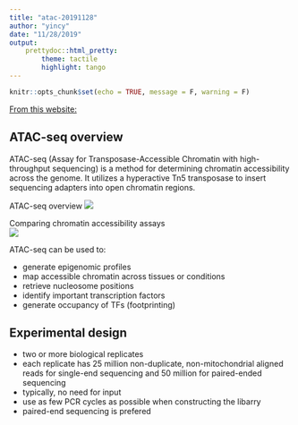 ```yaml
---
title: "atac-20191128"
author: "yincy"
date: "11/28/2019"
output: 
    prettydoc::html_pretty:
        theme: tactile
        highlight: tango
---
```


```r
knitr::opts_chunk$set(echo = TRUE, message = F, warning = F)
```

[From this website: ](https://rockefelleruniversity.github.io/RU_ATAC_Workshop.html)


## ATAC-seq overview  
ATAC-seq (Assay for Transposase-Accessible Chromatin with high-throughput sequencing) is a method for determining chromatin accessibility across the genome. It utilizes a hyperactive Tn5 transposase to insert sequencing adapters into open chromatin regions.  

ATAC-seq overview ![](./figure/ATAC-seq.PNG)


Comparing chromatin accessibility assays  
![](./figure/chromatin-accessibility assays.PNG)

ATAC-seq can be used to:   

- generate epigenomic profiles  
- map accessible chromatin across tissues or conditions  
- retrieve nucleosome positions  
- identify important transcription factors  
- generate occupancy of TFs (footprinting)  
    
    
## Experimental design  
- two or more biological replicates  
- each replicate has 25 million non-duplicate, non-mitochondrial aligned reads for single-end sequencing and 50 million for paired-ended sequencing  
- typically, no need for input  
- use as few PCR cycles as possible when constructing the libarry  
- paired-end sequencing is prefered  
    





















